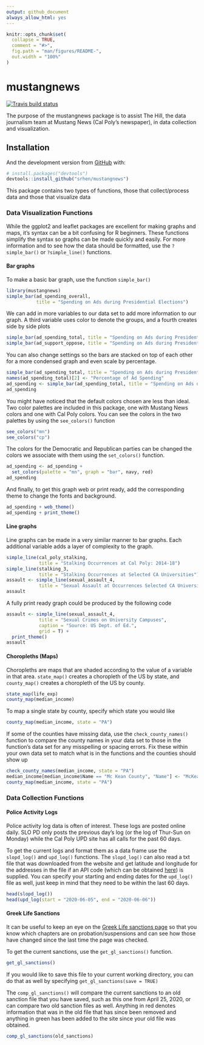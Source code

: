 ```yaml
---
output: github_document
always_allow_html: yes
---
```


<!-- README.md is generated from README.Rmd. Please edit that file -->

```r
knitr::opts_chunk$set(
  collapse = TRUE,
  comment = "#>",
  fig.path = "man/figures/README-",
  out.width = "100%"
)
```
# mustangnews

<!-- badges: start -->
[![Travis build status](https://travis-ci.com/kbodwin/mustangnews.svg?branch=master)](https://travis-ci.com/kbodwin/mustangnews)
<!-- badges: end -->

The purpose of the mustangnews package is to assist The Hill,
the data journalism team at Mustang News (Cal Poly’s newspaper), in data
collection and visualization.

## Installation

<!-- You can install the released version of mustangnews from [CRAN](https://CRAN.R-project.org) with:

``` r
install.packages("mustangnews")
```
-->

And the development version from [GitHub](https://github.com/) with:

``` r
# install.packages("devtools")
devtools::install_github("srhen/mustangnews")
```

This package contains two types of functions, those that collect/process data and those that visualize data

### Data Visualization Functions

While the ggplot2 and leaflet packages are excellent for making graphs and maps, it's syntax can be a bit confusing for R beginners. These functions simplify the syntax so graphs can be made quickly and easily. For more information and to see how the data should be formatted, use the `?simple_bar()` or `?simple_line()` functions.

#### Bar graphs

To make a basic bar graph, use the function `simple_bar()`
```r
library(mustangnews)
simple_bar(ad_spending_overall,
           title = "Spending on Ads during Presidential Elections")
```

We can add in more variables to our data set to add more information to our graph. A third variable uses color to denote the groups, and a fourth creates side by side plots

```r
simple_bar(ad_spending_total, title = "Spending on Ads during Presidential Elections")
simple_bar(ad_support_oppose, title = "Spending on Ads during Presidential Elections")
```

You can also change settings so the bars are stacked on top of each other for a more condensed graph and even scale by percentage.

```r
simple_bar(ad_spending_total, title = "Spending on Ads during Presidential Elections", stacked = TRUE)
names(ad_spending_total)[2] <- "Percentage of Ad Spending"
ad_spending <- simple_bar(ad_spending_total, title = "Spending on Ads during Presidential Elections", percent = TRUE)
ad_spending
```

You might have noticed that the default colors chosen are less than ideal. Two color palettes are included in this package, one with Mustang News colors and one with Cal Poly colors. You can see the colors in the two palettes by using the `see_colors()` function

```r
see_colors("mn")
see_colors("cp")
```

The colors for the Democratic and Republican parties can be changed the colors we associate with them using the `set_colors()` function.

```r
ad_spending <- ad_spending +
  set_colors(palette = "mn", graph = "bar", navy, red)
ad_spending
```

And finally, to get this graph web or print ready, add the corresponding theme to change the fonts and background.

```r
ad_spending + web_theme()
ad_spending + print_theme()
```

#### Line graphs

Line graphs can be made in a very similar manner to bar graphs. Each additional variable adds a layer of complexity to the graph.

```r
simple_line(cal_poly_stalking,
            title = "Stalking Occurrences at Cal Poly: 2014-18")
simple_line(stalking_3,
            title = "Stalking Occurrences at Selected CA Universities")
assault <- simple_line(sexual_assault_4,
            title = "Sexual Assault at Occurrences Selected CA Universities")
assault
```

A fully print ready graph could be produced by the following code

```r
assault <- simple_line(sexual_assault_4,
            title = "Sexual Crimes on University Campuses",
            caption = "Source: US Dept. of Ed.",
            grid = T) +
  print_theme()
assault
```

#### Choropleths (Maps)

Choropleths are maps that are shaded according to the value of a variable in that area. `state_map()` creates a choropleth of the US by state, and `county_map()` creates a choropleth of the US by county.

```r
state_map(life_exp)
county_map(median_income)
```

To map a single state by county, specify which state you would like
```r
county_map(median_income, state = "PA")
```

If some of the counties have missing data, use the `check_county_names()` function to compare the county names in your data set to those in the function's data set for any misspelling or spacing errors. Fix these within your own data set to match what is in the functions and the counties should show up

```r
check_county_names(median_income, state = "PA")
median_income[median_income$Name == "Mc Kean County", "Name"] <- "McKean County"
county_map(median_income, state = "PA")
```


### Data Collection Functions

#### Police Activity Logs

Police activity log data is often of interest. These logs are posted online daily. SLO PD only posts the previous day's log (or the log of Thur-Sun on Monday) while the Cal Poly UPD site has all calls for the past 60 days.

To get the current logs and format them as a data frame use the `slopd_log()` and `upd_log()` functions. The `slopd_log()` can also read a txt file that was downloaded from the website and get latitude and longitude for the addresses in the file if an API code (which can be obtained [here](https://developers.google.com/maps/documentation/javascript/get-api-key)) is supplied. You can specify your starting and ending dates for the `upd_log()` file as well, just keep in mind that they need to be within the last 60 days.

```r
head(slopd_log())
head(upd_log(start = "2020-06-05", end = "2020-06-06"))
```

#### Greek Life Sanctions 

It can be useful to keep an eye on the [Greek Life sanctions page](https://greeklife.calpoly.edu/chapter-sanction-information) so that you know which chapters are on probation/suspensions and can see how those have changed since the last time the page was checked. 

To get the current sanctions, use the `get_gl_sanctions()` function. 

```r
get_gl_sanctions()
```

If you would like to save this file to your current working directory, you can do that as well by specifying `get_gl_sanctions(save = TRUE)`

The `comp_gl_sanctions()` will compare the current sanctions to an old sanction file that you have saved, such as this one from April 25, 2020, or can compare two old sanction files as well. Anything in red denotes information that was in the old file that has since been removed and anything in green has been added to the site since your old file was obtained. 

```r
comp_gl_sanctions(old_sanctions)
```



